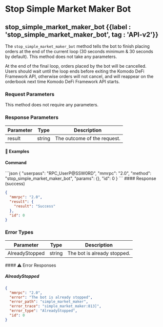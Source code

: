 
# Stop Simple Market Maker Bot

## stop\_simple\_market\_maker\_bot {{label : 'stop_simple_market_maker_bot', tag : 'API-v2'}}

The `stop_simple_market_maker_bot` method tells the bot to finish placing orders at the end of the current loop (30 seconds minimum & 30 seconds by default). This method does not take any parameters.

At the end of the final loop, orders placed by the bot will be cancelled. Users should wait until the loop ends before exiting the Komodo DeFi Framework API, otherwise orders will not cancel, and will reappear on the orderbook next time Komodo DeFi Framework API starts.

### Request Parameters

This method does not require any parameters.

### Response Parameters

| Parameter | Type   | Description                 |
| --------- | ------ | --------------------------- |
| result    | string | The outcome of the request. |

#### 📌 Examples

#### Command

<CodeGroup title="Stop Simple Market Maker Bot" tag="POST" label="stop_simple_market_maker_bot" mm2MethodDecorate="true">
  ```json
  {
    "userpass": "RPC_UserP@SSW0RD",
    "mmrpc": "2.0",
    "method": "stop_simple_market_maker_bot",
    "params": {},
    "id": 0
  }
  ```
</CodeGroup>

<CollapsibleSection expandedText="Hide Response" collapsedText="Show Response">
  #### Response (success)

  ```json
  {
    "mmrpc": "2.0",
    "result": {
      "result": "Success"
    },
    "id": 0
  }
  ```
</CollapsibleSection>

### Error Types

| Parameter      | Type   | Description                 |
| -------------- | ------ | --------------------------- |
| AlreadyStopped | string | The bot is already stopped. |

<CollapsibleSection expandedText="Hide Error Responses" collapsedText="Show Error Responses">
  #### ⚠️ Error Responses

  ##### AlreadyStopped

  ```json
  {
    "mmrpc": "2.0",
    "error": "The bot is already stopped",
    "error_path": "simple_market_maker",
    "error_trace": "simple_market_maker:813]",
    "error_type": "AlreadyStopped",
    "id": 0
  }
  ```
</CollapsibleSection>
